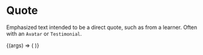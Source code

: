 
<Meta title="Brand/Atoms/Quote" component={Quote} />

# Quote

<StoryStatus status="stable" />

Emphasized text intended to be a direct quote, such as from a learner.
Often with an `Avatar` or `Testimonial`.

<Canvas withSource="open">
  <Story name="Quote">
    {(args) => (
      <Quote
        text={text(
          'Text',
          'Codecademy’s small lessons really help a person who has trouble focusing on long lessons.'
        )}
      />
    )}
  </Story>
</Canvas>

<Props story="Quote" of={Quote} />
